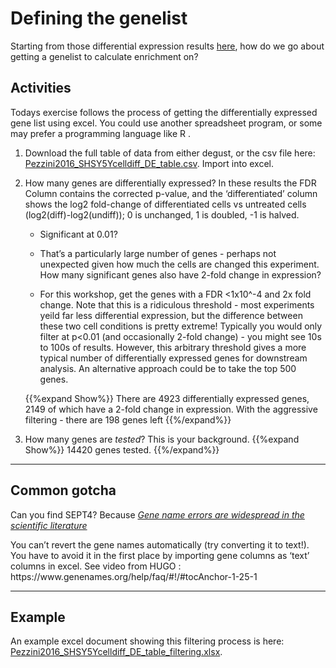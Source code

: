 # Defining the genelist



Starting from those differential expression results [here](http://degust.erc.monash.edu/degust/compare.html?code=5b2c7805ab8f8c5f2dc8c72e61b049b0#?plot=mds), how do we go about getting a genelist to calculate enrichment on? 




## Activities

Todays exercise follows the process of getting the differentially expressed gene list using excel. You could use another spreadsheet program, or some may prefer a programming language like R .

1. Download the full table of data from either degust, or the csv file here:
[Pezzini2016_SHSY5Ycelldiff_DE_table.csv](https://monashbioinformaticsplatform.github.io/enrichment_analysis_workshop/data/Pezzini2016_SHSY5Ycelldiff_DE_table.csv). Import into excel. <!-- File>Import --> 

2. How many genes are differentially expressed? In these results the FDR Column contains the corrected p-value, and the 'differentiated' column shows the log2 fold-change of differentiated cells vs untreated cells (log2(diff)-log2(undiff)); 0 is unchanged, 1 is doubled, -1 is halved.

    - Significant at 0.01? 
    - That's a particularly large number of genes - perhaps not unexpected given how much the cells are changed this experiment. How many significant genes also have 2-fold change in expression?

    - For this workshop, get the genes with a FDR <1x10^-4 and 2x fold change. Note that this is a ridiculous threshold - most experiments yeild far less differential expression, but the difference between these two cell conditions is pretty extreme! Typically you would only filter at p<0.01 (and occasionally 2-fold change) - you might see 10s to 100s of results. However, this arbitrary threshold gives a more typical number of differentially expressed genes for downstream analysis. An alternative approach could be to take the top 500 genes.

    {{%expand Show%}} There are 4923 differentially expressed genes, 2149 of which have a 2-fold change in expression. With the aggressive filtering - there are 198 genes left {{%/expand%}}


3. How many genes are _tested_? This is your background.
{{%expand Show%}} 14420 genes tested. {{%/expand%}}

<!--But with ~20k human genes - why are there genes missing? **14420** --> 


---

## Common gotcha

Can you find SEPT4? Because [_Gene name errors are widespread in the scientific literature_](https://genomebiology.biomedcentral.com/articles/10.1186/s13059-016-1044-7)

You can't revert the gene names automatically (try converting it to text!). You have to avoid it in the first place by importing gene columns as 'text' columns in excel.  See video from HUGO : https://www.genenames.org/help/faq/#!/#tocAnchor-1-25-1

<!--NB: You can ignore these for this workshop, but you want this to be right for publication!-->


---

## Example

An example excel document showing this filtering process is here: [Pezzini2016_SHSY5Ycelldiff_DE_table_filtering.xlsx](https://monashbioinformaticsplatform.github.io/enrichment_analysis_workshop/data/Pezzini2016_SHSY5Ycelldiff_DE_table_filtering.xlsx). 